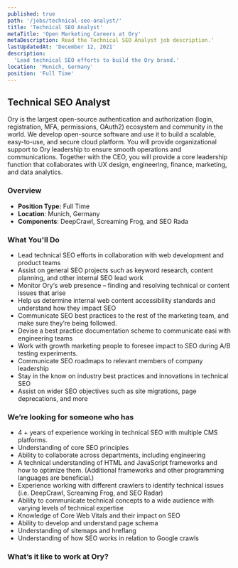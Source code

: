 ```yaml
---
published: true
path: '/jobs/technical-seo-analyst/'
title: 'Technical SEO Analyst'
metaTitle: 'Open Marketing Careers at Ory'
metaDescription: Read the Technical SEO Analyst job description.'
lastUpdatedAt: 'December 12, 2021'
description:
  'Lead technical SEO efforts to build the Ory brand.'
location: 'Munich, Germany'
position: 'Full Time'
---
```



## Technical SEO Analyst

<About />

Ory is the largest open-source authentication and authorization (login,
registration, MFA, permissions, OAuth2) ecosystem and community in the world. We
develop open-source software and use it to build a scalable, easy-to-use, and
secure cloud platform. You will provide organizational support to Ory leadership
to ensure smooth operations and communications. Together with the CEO, you will
provide a core leadership function that collaborates with UX design,
engineering, finance, marketing, and data analytics.

### Overview

- **Position Type:** Full Time
- **Location**: Munich, Germany
- **Components**: DeepCrawl, Screaming Frog, and SEO Rada

### What You'll Do

- Lead technical SEO efforts in collaboration with web development and product teams
- Assist on general SEO projects such as keyword research, content planning, and other internal SEO lead work
- Monitor Ory‘s web presence – finding and resolving technical or content issues that arise
- Help us determine internal web content accessibility standards and understand how they impact SEO
- Communicate SEO best practices to the rest of the marketing team, and make sure they’re being followed. 
- Devise a best practice documentation scheme to communicate easi with engineering teams
- Work with growth marketing people to foresee impact to SEO during A/B testing experiments. 
- Communicate SEO roadmaps to relevant members of company leadership
- Stay in the know on industry best practices and innovations in technical SEO
- Assist on wider SEO objectives such as site migrations, page deprecations, and more


### We’re looking for someone who has

- 4 + years of experience working in technical SEO with multiple CMS platforms.
- Understanding of core SEO principles
- Ability to collaborate across departments, including engineering
- A technical understanding of HTML and JavaScript frameworks and how to optimize them. (Additional frameworks and other programming languages are beneficial.)
- Experience working with different crawlers to identify technical issues (i.e. DeepCrawl, Screaming Frog, and SEO Radar)
- Ability to communicate technical concepts to a wide audience with varying levels of technical expertise 
- Knowledge of Core Web Vitals and their impact on SEO
- Ability to develop and understand page schema
- Understanding of sitemaps and hreflang
- Understanding of how SEO works in relation to Google crawls


### What’s it like to work at Ory?

<WorkAtOry />
